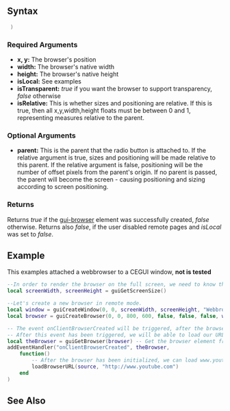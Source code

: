 
{{Client function}}
{{New feature/item|3.0150|1.5||
This function creates a new CEGUI web [[/Element/Browser.md|browser]] element.
}}

==Syntax==
<syntaxhighlight lang="lua"> )</syntaxhighlight>
{{OOP||[[/Element/gui-browser.md|GuiBrowser]]}}

===Required Arguments===
*'''x, y:''' The browser's position
*'''width:''' The browser's native width
*'''height:''' The browser's native height
*'''isLocal:''' See examples
*'''isTransparent:''' ''true'' if you want the browser to support transparency, ''false'' otherwise
*'''isRelative:''' This is whether sizes and positioning are relative. If this is true, then all x,y,width,height floats must be between 0 and 1, representing measures relative to the parent.

===Optional Arguments===
*'''parent:''' This is the parent that the radio button is attached to. If the relative argument is true, sizes and positioning will be made relative to this parent. If the relative argument is false, positioning will be the number of offset pixels from the parent's origin. If no parent is passed, the parent will become the screen - causing positioning and sizing according to screen positioning. 

===Returns===
Returns ''true'' if the [[/gui-browser.md|gui-browser]] element was successfully created, ''false'' otherwise. Returns also ''false'', if the user disabled remote pages and ''isLocal'' was set to ''false''.

==Example==
This examples attached a webbrowser to a CEGUI window, '''not is tested'''
<syntaxhighlight lang="lua">
--In order to render the browser on the full screen, we need to know the dimensions.
local screenWidth, screenHeight = guiGetScreenSize()

--Let's create a new browser in remote mode.
local window = guiCreateWindow(0, 0, screenWidth, screenHeight, "Webbrowser", false)
local browser = guiCreateBrowser(0, 0, 800, 600, false, false, false, window)

-- The event onClientBrowserCreated will be triggered, after the browser has been initialized.
-- After this event has been triggered, we will be able to load our URL
local theBrowser = guiGetBrowser(browser) -- Get the browser element from gui-browser
addEventHandler("onClientBrowserCreated", theBrowser, 
	function()
		-- After the browser has been initialized, we can load www.youtube.com
		loadBrowserURL(source, "http://www.youtube.com")
	end
)
</syntaxhighlight>

==See Also==
{{CEF_functions}}